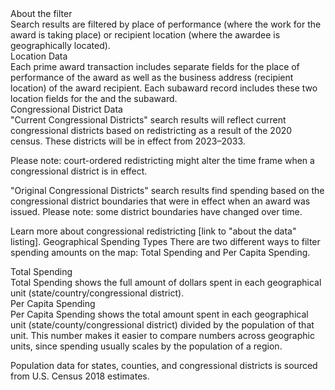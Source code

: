 
<div className="collapsible-sidebar--dsm-wrapper--text-header">About the filter</div>
Search results are filtered by <GlossaryLink term="primary-place-of-performance" />place of performance
(where the work for the award is taking place) or <GlossaryLink term="recipient-location"> recipient location </GlossaryLink> (where the awardee is geographically located).

<div className="collapsible-sidebar--dsm-wrapper--text-header">Location Data</div>
Each prime award <GlossaryLink term="transaction"/> transaction includes separate fields for the place of
performance of the award as well as the business address (recipient location) of the award recipient. 
Each <GlossaryLink term="sub-award"/> subaward record includes these two location fields for the 
<GlossaryLink term="prime-award" /> and the <GlossaryLink term="sub-award"/>subaward. 

<div className="collapsible-sidebar--dsm-wrapper--text-header">Congressional District Data </div>
"Current Congressional Districts" search results will reflect current congressional districts based on redistricting as a result of the 2020 census. These districts will be in effect from 2023–2033. 

Please note: court-ordered redistricting might alter the time frame when a congressional district is in effect. 

"Original Congressional Districts" search results find spending based on the congressional district boundaries that were in effect when an award was issued. Please note: some district boundaries have changed over time. 

Learn more about congressional redistricting [link to "about the data" listing]. 
Geographical Spending Types 
There are two different ways to filter spending amounts on the map: Total Spending and Per Capita Spending. 

<div className="collapsible-sidebar--dsm-wrapper--text-header">Total Spending</div>
Total Spending shows the full amount of dollars spent in each geographical unit (state/country/congressional district). 

<div className="collapsible-sidebar--dsm-wrapper--text-header">Per Capita Spending</div>
Per Capita Spending shows the total amount spent in each geographical unit (state/county/congressional district) divided by the population of that unit. This number makes it easier to compare numbers across geographic units, since spending usually scales by the population of a region. 

Population data for states, counties, and congressional districts is sourced from U.S. Census 2018 estimates.


